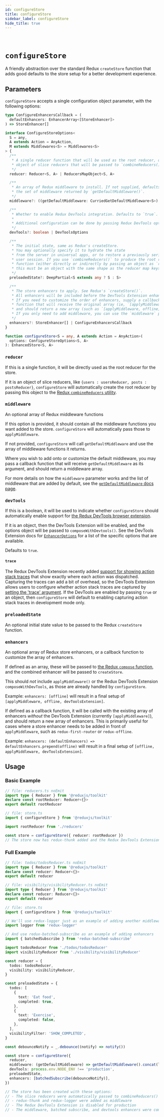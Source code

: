 ```yaml
---
id: configureStore
title: configureStore
sidebar_label: configureStore
hide_title: true
---
```


&nbsp;

# `configureStore`

A friendly abstraction over the standard Redux `createStore` function that adds good defaults
to the store setup for a better development experience.

## Parameters

`configureStore` accepts a single configuration object parameter, with the following options:

```ts no-transpile
type ConfigureEnhancersCallback = (
  defaultEnhancers: EnhancerArray<[StoreEnhancer]>
) => StoreEnhancer[]

interface ConfigureStoreOptions<
  S = any,
  A extends Action = AnyAction,
  M extends Middlewares<S> = Middlewares<S>
> {
  /**
   * A single reducer function that will be used as the root reducer, or an
   * object of slice reducers that will be passed to `combineReducers()`.
   */
  reducer: Reducer<S, A> | ReducersMapObject<S, A>

  /**
   * An array of Redux middleware to install. If not supplied, defaults to
   * the set of middleware returned by `getDefaultMiddleware()`.
   */
  middleware?: ((getDefaultMiddleware: CurriedGetDefaultMiddleware<S>) => M) | M

  /**
   * Whether to enable Redux DevTools integration. Defaults to `true`.
   *
   * Additional configuration can be done by passing Redux DevTools options
   */
  devTools?: boolean | DevToolsOptions

  /**
   * The initial state, same as Redux's createStore.
   * You may optionally specify it to hydrate the state
   * from the server in universal apps, or to restore a previously serialized
   * user session. If you use `combineReducers()` to produce the root reducer
   * function (either directly or indirectly by passing an object as `reducer`),
   * this must be an object with the same shape as the reducer map keys.
   */
  preloadedState?: DeepPartial<S extends any ? S : S>

  /**
   * The store enhancers to apply. See Redux's `createStore()`.
   * All enhancers will be included before the DevTools Extension enhancer.
   * If you need to customize the order of enhancers, supply a callback
   * function that will receive the original array (ie, `[applyMiddleware]`),
   * and should return a new array (such as `[applyMiddleware, offline]`).
   * If you only need to add middleware, you can use the `middleware` parameter instead.
   */
  enhancers?: StoreEnhancer[] | ConfigureEnhancersCallback
}

function configureStore<S = any, A extends Action = AnyAction>(
  options: ConfigureStoreOptions<S, A>
): EnhancedStore<S, A>
```

### `reducer`

If this is a single function, it will be directly used as the root reducer for the store.

If it is an object of slice reducers, like `{users : usersReducer, posts : postsReducer}`,
`configureStore` will automatically create the root reducer by passing this object to the
[Redux `combineReducers` utility](https://redux.js.org/api/combinereducers).

### `middleware`

An optional array of Redux middleware functions

If this option is provided, it should contain all the middleware functions you
want added to the store. `configureStore` will automatically pass those to `applyMiddleware`.

If not provided, `configureStore` will call `getDefaultMiddleware` and use the
array of middleware functions it returns.

Where you wish to add onto or customize the default middleware,
you may pass a callback function that will receive `getDefaultMiddleware` as its argument,
and should return a middleware array.

For more details on how the `middleware` parameter works and the list of middleware that are added by default, see the
[`getDefaultMiddleware` docs page](./getDefaultMiddleware.mdx).

### `devTools`

If this is a boolean, it will be used to indicate whether `configureStore` should automatically enable support for [the Redux DevTools browser extension](https://github.com/reduxjs/redux-devtools).

If it is an object, then the DevTools Extension will be enabled, and the options object will be passed to `composeWithDevtools()`. See
the DevTools Extension docs for [`EnhancerOptions`](https://github.com/reduxjs/redux-devtools/blob/main/extension/docs/API/Arguments.md) for
a list of the specific options that are available.

Defaults to `true`.

#### `trace`

The Redux DevTools Extension recently added [support for showing action stack traces](https://github.com/reduxjs/redux-devtools/blob/main/extension/docs/Features/Trace.md) that show exactly where each action was dispatched.
Capturing the traces can add a bit of overhead, so the DevTools Extension allows users to configure whether action stack traces are captured by [setting the 'trace' argument](https://github.com/reduxjs/redux-devtools/blob/main/extension/docs/API/Arguments.md#trace).
If the DevTools are enabled by passing `true` or an object, then `configureStore` will default to enabling capturing action stack traces in development mode only.

### `preloadedState`

An optional initial state value to be passed to the Redux `createStore` function.

### `enhancers`

An optional array of Redux store enhancers, or a callback function to customize the array of enhancers.

If defined as an array, these will be passed to [the Redux `compose` function](https://redux.js.org/api/compose), and the combined enhancer will be passed to `createStore`.

This should _not_ include `applyMiddleware()` or the Redux DevTools Extension `composeWithDevTools`, as those are already handled by `configureStore`.

Example: `enhancers: [offline]` will result in a final setup of `[applyMiddleware, offline, devToolsExtension]`.

If defined as a callback function, it will be called with the existing array of enhancers _without_ the DevTools Extension (currently `[applyMiddleware]`),
and should return a new array of enhancers. This is primarily useful for cases where a store enhancer needs to be added
in front of `applyMiddleware`, such as `redux-first-router` or `redux-offline`.

Example: `enhancers: (defaultEnhancers) => defaultEnhancers.prepend(offline)` will result in a final setup
of `[offline, applyMiddleware, devToolsExtension]`.

## Usage

### Basic Example

```ts
// file: reducers.ts noEmit
import type { Reducer } from '@reduxjs/toolkit'
declare const rootReducer: Reducer<{}>
export default rootReducer

// file: store.ts
import { configureStore } from '@reduxjs/toolkit'

import rootReducer from './reducers'

const store = configureStore({ reducer: rootReducer })
// The store now has redux-thunk added and the Redux DevTools Extension is turned on
```

### Full Example

```ts no-transpile
// file: todos/todosReducer.ts noEmit
import type { Reducer } from '@reduxjs/toolkit'
declare const reducer: Reducer<{}>
export default reducer

// file: visibility/visibilityReducer.ts noEmit
import type { Reducer } from '@reduxjs/toolkit'
declare const reducer: Reducer<{}>
export default reducer

// file: store.ts
import { configureStore } from '@reduxjs/toolkit'

// We'll use redux-logger just as an example of adding another middleware
import logger from 'redux-logger'

// And use redux-batched-subscribe as an example of adding enhancers
import { batchedSubscribe } from 'redux-batched-subscribe'

import todosReducer from './todos/todosReducer'
import visibilityReducer from './visibility/visibilityReducer'

const reducer = {
  todos: todosReducer,
  visibility: visibilityReducer,
}

const preloadedState = {
  todos: [
    {
      text: 'Eat food',
      completed: true,
    },
    {
      text: 'Exercise',
      completed: false,
    },
  ],
  visibilityFilter: 'SHOW_COMPLETED',
}

const debounceNotify = _.debounce((notify) => notify())

const store = configureStore({
  reducer,
  middleware: (getDefaultMiddleware) => getDefaultMiddleware().concat(logger),
  devTools: process.env.NODE_ENV !== 'production',
  preloadedState,
  enhancers: [batchedSubscribe(debounceNotify)],
})

// The store has been created with these options:
// - The slice reducers were automatically passed to combineReducers()
// - redux-thunk and redux-logger were added as middleware
// - The Redux DevTools Extension is disabled for production
// - The middleware, batched subscribe, and devtools enhancers were composed together
```
